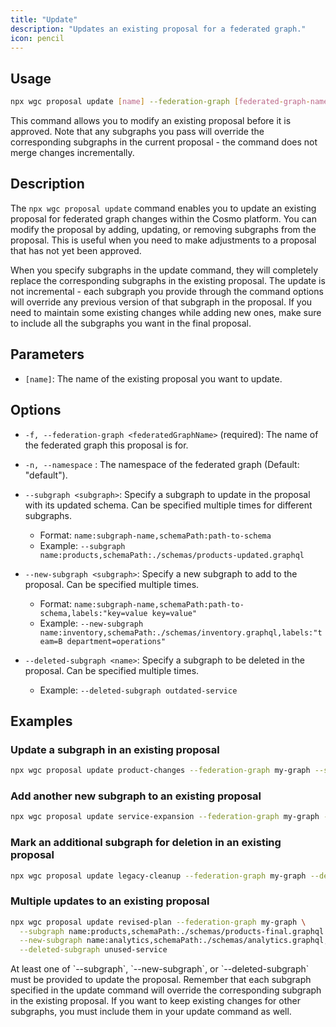 ```yaml
---
title: "Update"
description: "Updates an existing proposal for a federated graph."
icon: pencil
---
```


## Usage

```bash
npx wgc proposal update [name] --federation-graph [federated-graph-name] --subgraph/--new-subgraph/--deleted-subgraph [options]
```

<Info>
  This command allows you to modify an existing proposal before it is approved.
  Note that any subgraphs you pass will override the corresponding subgraphs in
  the current proposal - the command does not merge changes incrementally.
</Info>

## Description

The `npx wgc proposal update` command enables you to update an existing proposal for federated graph changes within the Cosmo platform. You can modify the proposal by adding, updating, or removing subgraphs from the proposal. This is useful when you need to make adjustments to a proposal that has not yet been approved.

When you specify subgraphs in the update command, they will completely replace the corresponding subgraphs in the existing proposal. The update is not incremental - each subgraph you provide through the command options will override any previous version of that subgraph in the proposal. If you need to maintain some existing changes while adding new ones, make sure to include all the subgraphs you want in the final proposal.

## **Parameters**

- `[name]`: The name of the existing proposal you want to update.

## **Options**

- `-f, --federation-graph <federatedGraphName>` (required): The name of the federated graph this proposal is for.

- `-n, --namespace` : The namespace of the federated graph (Default: "default").

- `--subgraph <subgraph>`: Specify a subgraph to update in the proposal with its updated schema. Can be specified multiple times for different subgraphs.

  - Format: `name:subgraph-name,schemaPath:path-to-schema`
  - Example: `--subgraph name:products,schemaPath:./schemas/products-updated.graphql`

- `--new-subgraph <subgraph>`: Specify a new subgraph to add to the proposal. Can be specified multiple times.

  - Format: `name:subgraph-name,schemaPath:path-to-schema,labels:"key=value key=value"`
  - Example: `--new-subgraph name:inventory,schemaPath:./schemas/inventory.graphql,labels:"team=B department=operations"`

- `--deleted-subgraph <name>`: Specify a subgraph to be deleted in the proposal. Can be specified multiple times.
  - Example: `--deleted-subgraph outdated-service`

## **Examples**

### Update a subgraph in an existing proposal

```bash
npx wgc proposal update product-changes --federation-graph my-graph --subgraph name:products,schemaPath:./schemas/products-revised.graphql
```

### Add another new subgraph to an existing proposal

```bash
npx wgc proposal update service-expansion --federation-graph my-graph --new-subgraph name:inventory,schemaPath:./schemas/inventory.graphql,labels:"team=operations"
```

### Mark an additional subgraph for deletion in an existing proposal

```bash
npx wgc proposal update legacy-cleanup --federation-graph my-graph --deleted-subgraph another-legacy-service
```

### Multiple updates to an existing proposal

```bash
npx wgc proposal update revised-plan --federation-graph my-graph \
  --subgraph name:products,schemaPath:./schemas/products-final.graphql \
  --new-subgraph name:analytics,schemaPath:./schemas/analytics.graphql,labels:"team=data" \
  --deleted-subgraph unused-service
```

<Note>
  At least one of `--subgraph`, `--new-subgraph`, or `--deleted-subgraph` must
  be provided to update the proposal.
</Note>

<Warning>
  Remember that each subgraph specified in the update command will override the
  corresponding subgraph in the existing proposal. If you want to keep existing
  changes for other subgraphs, you must include them in your update command as
  well.
</Warning>
